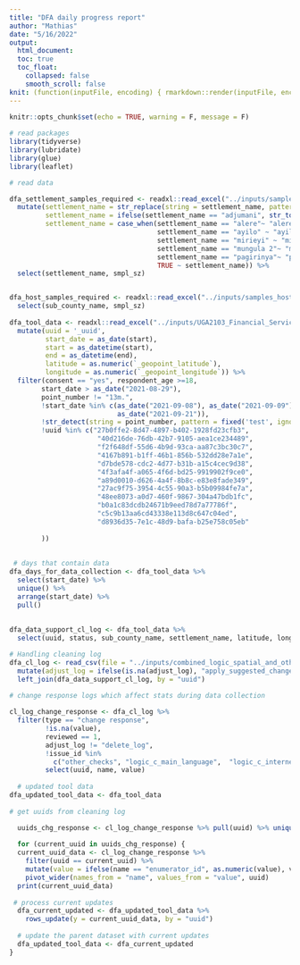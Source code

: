 ```yaml
---
title: "DFA daily progress report"
author: "Mathias"
date: "5/16/2022"
output: 
  html_document:
  toc: true
  toc_float:
    collapsed: false 
    smooth_scroll: false
knit: (function(inputFile, encoding) { rmarkdown::render(inputFile, encoding = encoding, output_file = paste0(dirname(inputFile), '/field_data_collection_tracker_', format(Sys.Date(), '%Y_%m_%d'),'.html')) })
---
```


```r
knitr::opts_chunk$set(echo = TRUE, warning = F, message = F)
                      
# read packages
library(tidyverse)
library(lubridate)
library(glue)
library(leaflet)

# read data

dfa_settlement_samples_required <- readxl::read_excel("../inputs/samples_settlement_definition.xlsx") %>% 
  mutate(settlement_name = str_replace(string = settlement_name, pattern = "ii$", replacement = "II"),
         settlement_name = ifelse(settlement_name == "adjumani", str_to_lower(Name_Zn), settlement_name),
         settlement_name = case_when(settlement_name == "alere"~ "alere ii",
                                     settlement_name == "ayilo" ~ "ayiloii",
                                     settlement_name == "mirieyi" ~ "mireyi",
                                     settlement_name == "mungula 2"~ "mungula ii",
                                     settlement_name == "pagirinya"~ "pagrinya",
                                     TRUE ~ settlement_name)) %>% 
  select(settlement_name, smpl_sz)


dfa_host_samples_required <- readxl::read_excel("../inputs/samples_host_sub_definition.xlsx") %>% 
  select(sub_county_name, smpl_sz)
 
dfa_tool_data <- readxl::read_excel("../inputs/UGA2103_Financial_Service_Providers_Assessment_HH_Tool_June2021.xlsx") %>% 
  mutate(uuid = '_uuid',
         start_date = as_date(start),
         start = as_datetime(start),
         end = as_datetime(end),
         latitude = as.numeric(`_geopoint_latitude`),
         longitude = as.numeric(`_geopoint_longitude`)) %>% 
  filter(consent == "yes", respondent_age >=18,
        start_date > as_date("2021-08-29"),
        point_number != "13m.",
        !start_date %in% c(as_date("2021-09-08"), as_date("2021-09-09"),
                           as_date("2021-09-21")),
        !str_detect(string = point_number, pattern = fixed('test', ignore_case = TRUE)),
        !uuid %in% c("27b0ffe2-8d47-4897-b402-1928fd23cfb3",
                      "40d216de-76db-42b7-9105-aea1ce234489",
                      "f2f648df-55d6-4b9d-93ca-aa87c3bc30c7",
                      "4167b891-b1ff-46b1-856b-532dd28e7a1e",
                      "d7bde578-cdc2-4d77-b31b-a15c4cec9d38",
                      "4f3afa4f-a065-4f6d-bd25-9919902f9ce0",
                      "a89d0010-d626-4a4f-8b8c-e83e8fade349",
                      "27ac9f75-3954-4c55-90a3-b5b09984fe7a",
                      "48ee8073-a0d7-460f-9867-304a47bdb1fc",
                      "b0a1c83dcdb24671b9eed78d7a77786f",
                      "c5c9b13aa6cd43338e113d8c647c04ed",
                      "d8936d35-7e1c-48d9-bafa-b25e758c05eb"
          
        ))
          
        
 # days that contain data
dfa_days_for_data_collection <- dfa_tool_data %>% 
  select(start_date) %>% 
  unique() %>% 
  arrange(start_date) %>% 
  pull()
         
         
dfa_data_support_cl_log <- dfa_tool_data %>% 
  select(uuid, status, sub_county_name, settlement_name, latitude, longitude)

# Handling cleaning log
dfa_cl_log <- read_csv(file = "../inputs/combined_logic_spatial_and_others_checks.csv") %>% 
  mutate(adjust_log = ifelse(is.na(adjust_log), "apply_suggested_change", adjust_log)) %>% 
  left_join(dfa_data_support_cl_log, by = "uuid")
  
# change response logs which affect stats during data collection

cl_log_change_response <- dfa_cl_log %>% 
  filter(type == "change response", 
         !is.na(value),
         reviewed == 1,
         adjust_log != "delete_log",
         !issue_id %in%
           c("other_checks", "logic_c_main_language",  "logic_c_internet_awareness")) %>% 
         select(uuid, name, value)
  
  # updated tool data
dfa_updated_tool_data <- dfa_tool_data 
  
# get uuids from cleaning log

  uuids_chg_response <- cl_log_change_response %>% pull(uuid) %>% unique()
  
  for (current_uuid in uuids_chg_response) {
  current_uuid_data <- cl_log_change_response %>% 
    filter(uuid == current_uuid) %>% 
    mutate(value = ifelse(name == "enumerator_id", as.numeric(value), value)) %>% 
    pivot_wider(names_from = "name", values_from = "value", uuid)
  print(current_uuid_data)
  
 # process current updates
  dfa_current_updated <- dfa_updated_tool_data %>% 
    rows_update(y = current_uuid_data, by = "uuid")
  
  # update the parent dataset with current updates
  dfa_updated_tool_data <- dfa_current_updated
} 












         
         
         

  















```



